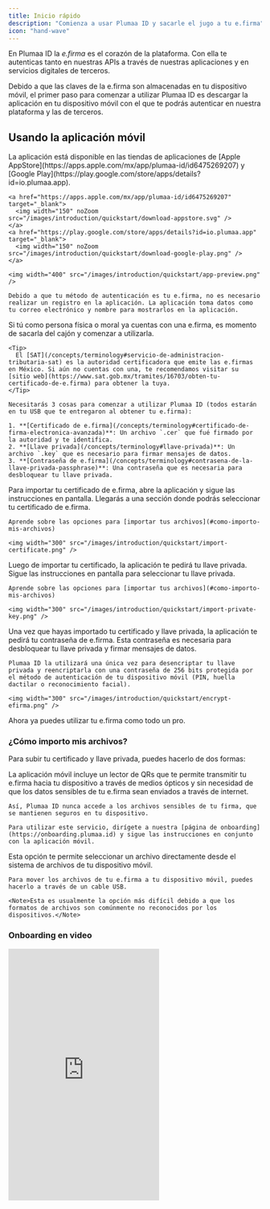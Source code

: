 ```yaml
---
title: Inicio rápido
description: "Comienza a usar Plumaa ID y sacarle el jugo a tu e.firma"
icon: "hand-wave"
---
```


En Plumaa ID la _e.firma_ es el corazón de la plataforma. Con ella te autenticas tanto en nuestras APIs a través de nuestras aplicaciones y en servicios digitales de terceros.

Debido a que las claves de la e.firma son almacenadas en tu dispositivo móvil, el primer paso para comenzar a utilizar Plumaa ID es descargar la aplicación en tu dispositivo móvil con el que te podrás autenticar en nuestra plataforma y las de terceros.

## Usando la aplicación móvil

<Steps>
  <Step title="Descarga la app">
    La aplicación está disponible en las tiendas de aplicaciones de [Apple AppStore](https://apps.apple.com/mx/app/plumaa-id/id6475269207) y [Google Play](https://play.google.com/store/apps/details?id=io.plumaa.app).

    <a href="https://apps.apple.com/mx/app/plumaa-id/id6475269207" target="_blank">
      <img width="150" noZoom src="/images/introduction/quickstart/download-appstore.svg" />
    </a>
    <a href="https://play.google.com/store/apps/details?id=io.plumaa.app" target="_blank">
      <img width="150" noZoom src="/images/introduction/quickstart/download-google-play.png" />
    </a>
    
    <img width="400" src="/images/introduction/quickstart/app-preview.png" />

    Debido a que tu método de autenticación es tu e.firma, no es necesario realizar un registro en la aplicación. La aplicación toma datos como tu correo electrónico y nombre para mostrarlos en la aplicación.
  </Step>
  <Step title="Desempolva tu e.firma">
    Si tú como persona física o moral ya cuentas con una e.firma, es momento de sacarla del cajón y comenzar a utilizarla.

    <Tip>
      El [SAT](/concepts/terminology#servicio-de-administracion-tributaria-sat) es la autoridad certificadora que emite las e.firmas en México. Si aún no cuentas con una, te recomendamos visitar su [sitio web](https://www.sat.gob.mx/tramites/16703/obten-tu-certificado-de-e.firma) para obtener la tuya.
    </Tip>

    Necesitarás 3 cosas para comenzar a utilizar Plumaa ID (todos estarán en tu USB que te entregaron al obtener tu e.firma):

    1. **[Certificado de e.firma](/concepts/terminology#certificado-de-firma-electronica-avanzada)**: Un archivo `.cer` que fué firmado por la autoridad y te identifica.
    2. **[Llave privada](/concepts/terminology#llave-privada)**: Un archivo `.key` que es necesario para firmar mensajes de datos.
    3. **[Contraseña de e.firma](/concepts/terminology#contrasena-de-la-llave-privada-passphrase)**: Una contraseña que es necesaria para desbloquear tu llave privada.
  </Step>
  <Step title="Importa tu certificado de e.firma">
    Para importar tu certificado de e.firma, abre la aplicación y sigue las instrucciones en pantalla. Llegarás a una sección donde podrás seleccionar tu certificado de e.firma.

    Aprende sobre las opciones para [importar tus archivos](#como-importo-mis-archivos)

    <img width="300" src="/images/introduction/quickstart/import-certificate.png" />
  </Step>
  <Step title="Importa tu llave privada">
    Luego de importar tu certificado, la aplicación te pedirá tu llave privada. Sigue las instrucciones en pantalla para seleccionar tu llave privada.

    Aprende sobre las opciones para [importar tus archivos](#como-importo-mis-archivos)

    <img width="300" src="/images/introduction/quickstart/import-private-key.png" />
  </Step>
  <Step title="Encripta tu e.firma">
    Una vez que hayas importado tu certificado y llave privada, la aplicación te pedirá tu contraseña de e.firma. Esta contraseña es necesaria para desbloquear tu llave privada y firmar mensajes de datos.

    Plumaa ID la utilizará una única vez para desencriptar tu llave privada y reencriptarla con una contraseña de 256 bits protegida por el método de autenticación de tu dispositivo móvil (PIN, huella dactilar o reconocimiento facial).

    <img width="300" src="/images/introduction/quickstart/encrypt-efirma.png" />
  </Step>
  <Step title="Listo 🥳">
    Ahora ya puedes utilizar tu e.firma como todo un pro.
  </Step>
</Steps>

### ¿Cómo importo mis archivos?

Para subir tu certificado y llave privada, puedes hacerlo de dos formas:

<AccordionGroup>
  <Accordion title="Comparte tus archivos por medios ópticos" icon="qrcode">
    La aplicación móvil incluye un lector de QRs que te permite transmitir tu e.firma hacia tu dispositivo a través de medios ópticos y sin necesidad de que los datos sensibles de tu e.firma sean enviados a través de internet.

    Así, Plumaa ID nunca accede a los archivos sensibles de tu firma, que se mantienen seguros en tu dispositivo.

    Para utilizar este servicio, dirígete a nuestra [página de onboarding](https://onboarding.plumaa.id) y sigue las instrucciones en conjunto con la aplicación móvil.
  </Accordion>

  <Accordion title="Con el archivo en tu dispositivo móvil" icon="file-export">
    Esta opción te permite seleccionar un archivo directamente desde el sistema de archivos de tu dispositivo móvil.

    Para mover los archivos de tu e.firma a tu dispositivo móvil, puedes hacerlo a través de un cable USB.

    <Note>Esta es usualmente la opción más difícil debido a que los formatos de archivos son comúnmente no reconocidos por los dispositivos.</Note>
  </Accordion>
</AccordionGroup>

### Onboarding en video

<iframe
  height="500"
  src="https://www.youtube.com/embed/17N5IPgrJ60"
  title="YouTube video player"
  frameborder="0"
  allow="accelerometer; autoplay; clipboard-write; encrypted-media; gyroscope; picture-in-picture"
  allowfullscreen
></iframe>


